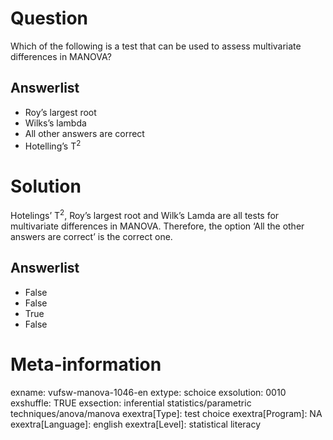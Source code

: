 Question
========
Which of the following is a test that can be used to assess multivariate
differences in MANOVA?

Answerlist
----------
* Roy's largest root
* Wilks's lambda
* All other answers are correct
* Hotelling's T<sup>2</sup>

Solution
========





Hotelings' T<sup>2</sup>, Roy's largest root and Wilk's Lamda are all
tests for multivariate differences in MANOVA. Therefore, the option 'All
the other answers are correct' is the correct one.




Answerlist
----------
* False
* False
* True
* False

Meta-information
================
exname: vufsw-manova-1046-en
extype: schoice
exsolution: 0010
exshuffle: TRUE
exsection: inferential statistics/parametric techniques/anova/manova
exextra[Type]: test choice
exextra[Program]: NA
exextra[Language]: english
exextra[Level]: statistical literacy

